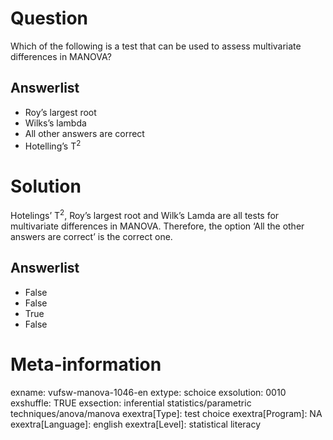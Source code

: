 Question
========
Which of the following is a test that can be used to assess multivariate
differences in MANOVA?

Answerlist
----------
* Roy's largest root
* Wilks's lambda
* All other answers are correct
* Hotelling's T<sup>2</sup>

Solution
========





Hotelings' T<sup>2</sup>, Roy's largest root and Wilk's Lamda are all
tests for multivariate differences in MANOVA. Therefore, the option 'All
the other answers are correct' is the correct one.




Answerlist
----------
* False
* False
* True
* False

Meta-information
================
exname: vufsw-manova-1046-en
extype: schoice
exsolution: 0010
exshuffle: TRUE
exsection: inferential statistics/parametric techniques/anova/manova
exextra[Type]: test choice
exextra[Program]: NA
exextra[Language]: english
exextra[Level]: statistical literacy

